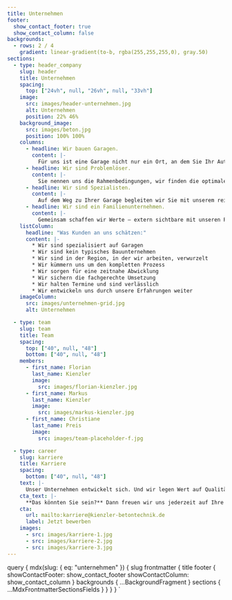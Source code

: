 ```yaml
---
title: Unternehmen
footer:
  show_contact_footer: true
  show_contact_column: false
backgrounds:
  - rows: 2 / 4
    gradient: linear-gradient(to-b, rgba(255,255,255,0), gray.50)
sections:
  - type: header_company
    slug: header
    title: Unternehmen
    spacing:
      top: ["24vh", null, "26vh", null, "33vh"]
    image:
      src: images/header-unternehmen.jpg
      alt: Unternehmen
      position: 22% 46%
    background_image:
      src: images/beton.jpg
      position: 100% 100%
    columns:
      - headline: Wir bauen Garagen.
        content: |-
          Für uns ist eine Garage nicht nur ein Ort, an dem Sie Ihr Auto und andere Dinge unterbringen. Für uns ist eine Garage Ausdruck von Individualität. Der Raum, der Ihr Wohnumfeld stimmig ergänzt. Der Raum, der Platz für Ihre Ideen bietet. Der Raum, der passgenau für Sie von uns entwickelt wird.
      - headline: Wir sind Problemlöser.
        content: |-
          Sie nennen uns die Rahmenbedingungen, wir finden die optimale Lösung. Das Spektrum reicht von einfachen Garagen bis hin zu sehr individuellen Lösungen, unter Nutzung vieler möglicher Optionen. Bei uns bekommen Sie von der Planung bis zur Umsetzung alles aus einer Hand.
      - headline: Wir sind Spezialisten.
        content: |-
          Auf dem Weg zu Ihrer Garage begleiten wir Sie mit unserem reichhaltigen Wissen und unserer weitreichenden Erfahrung. Hier können Sie sich auf uns verlassen. Ihre Zufriedenheit als Kunde ist unser täglicher Anspruch und jede Empfehlung die Bestätigung der Erreichung dieses Ziels.
      - headline: Wir sind ein Familienunternehmen.
        content: |-
          Gemeinsam schaffen wir Werte — extern sichtbare mit unseren Projekten und intern gelebte durch unsere familiäre Firmenkultur. Bei uns sind die Wege kurz und die Kommunikation lebendig. Wir sorgen für ein gutes Miteinander. Das ist die Basis unserer erfolgreichen Arbeit für Sie als Kunde.
    listColumn:
      headline: "Was Kunden an uns schätzen:"
      content: |-
        * Wir sind spezialisiert auf Garagen
        * Wir sind kein typisches Bauunternehmen
        * Wir sind in der Region, in der wir arbeiten, verwurzelt
        * Wir kümmern uns um den kompletten Prozess
        * Wir sorgen für eine zeitnahe Abwicklung
        * Wir sichern die fachgerechte Umsetzung
        * Wir halten Termine und sind verlässlich
        * Wir entwickeln uns durch unsere Erfahrungen weiter
    imageColumn:
      src: images/unternehmen-grid.jpg
      alt: Unternehmen

  - type: team
    slug: team
    title: Team
    spacing:
      top: ["40", null, "48"]
      bottom: ["40", null, "48"]
    members:
      - first_name: Florian
        last_name: Kienzler
        image:
          src: images/florian-kienzler.jpg
      - first_name: Markus
        last_name: Kienzler
        image:
          src: images/markus-kienzler.jpg
      - first_name: Christiane
        last_name: Preis
        image:
          src: images/team-placeholder-f.jpg

  - type: career
    slug: karriere
    title: Karriere
    spacing:
      bottom: ["40", null, "48"]
    text: |-
      Unser Unternehmen entwickelt sich. Und wir legen Wert auf Qualität. Dafür brauchen wir engagierte Mitarbeiter, die unsere Ziele teilen und die passende berufliche Basis und Erfahrung mitbringen.
    cta_text: |-
      **Das könnten Sie sein?** Dann freuen wir uns jederzeit auf Ihre Initiativbewerbung, egal ob Sie an unserem Erfolg auf der Baustelle oder im Büro mitwirken möchten.
    cta:
      url: mailto:karriere@kienzler-betontechnik.de
      label: Jetzt bewerben
    images:
      - src: images/karriere-1.jpg
      - src: images/karriere-2.jpg
      - src: images/karriere-3.jpg
---
```



  query {
    mdx(slug: { eq: "unternehmen" }) {
      slug
      frontmatter {
        title
        footer {
          showContactFooter: show_contact_footer
          showContactColumn: show_contact_column
        }
        backgrounds {
          ...BackgroundFragment
        }
        sections {
          ...MdxFrontmatterSectionsFields
        }
      }
    }
  }
`
